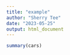 ```yaml
---
title: "example"
author: "Sherry Tee"
date: "2023-05-25"
output: html_document
---
```


```r
summary(cars)
```
